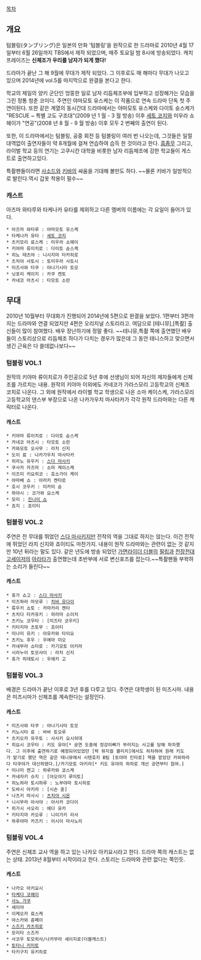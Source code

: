 [[목차]]

== 개요 ==

텀블링(タンブリング)은 일본의 만화 '텀블링'을 원작으로 한 드라마로 2010년 4월 17일부터 6월 26일까지 TBS에서 제작 되었으며, 매주 토요일 밤 8시에 방송되었다.
캐치프레이즈는 '''신체조가 우리를 남자가 되게 했다!'''

드라마가 끝난 그 해 9월에 무대가 제작 되었다. 그 이후로도 매 해마다 무대가 나오고 있으며 2014년에 vol.5를 마지막으로 완결을 본다고 한다.


학교의 제일의 양키 군단인 엉뚱한 일로 남자 리듬체조부에 입부하고 성장해가는 모습을 그린 정통 청춘 코미디. 주연인 야마모토 유스케는 이 작품으로 연속 드라마 단독 첫 주연이된다. 또한 같은 계열의 동시간대 드라마에서는 야마모토 유스케와 다이토 슌스케가 "RESCUE ~ 특별 고도 구조대"(2009 년 1 월 - 3 월 방송) 이후 [[세토 코지]]와 미우라 쇼헤이가 "연공"(2008 년 8 월 - 9 월 방송) 이후 모두 2 번째의 출연이 된다.
 
또한, 이 드라마에서는 텀블링, 공중 회전 등 텀블링이 여러 번 나오는데, 그것들은 일절 대역없이 출연자들이 약 8개월에 걸쳐 연습하여 습득 한 것이라고 한다. [[흠좀무]] 그리고, 라이벌 학교 등의 연기는 고쿠시칸 대학을 비롯한 남자 리듬체조에 강한 학교들이 게스트로 출연하고있다. 

특촬팬들이라면 [[사소드]]와 [[키바(가면라이더 키바)|키바]]의 싸움을 기대해 볼만도 하다. ~~물론 키바가 일방적으로 발린다.역시 갑옷 착용이 필수~~

=== 캐스트 ===
아즈마 와타루와 타케나카 유타를 제외하고 다른 멤버의 이름에는 각 요일이 들어가 있다.

 * 아즈마 와타루 : 야마모토 유스케
 * 타케나카 유타 : [[세토 코지]]
 * 츠키모리 료스케 : 미우라 쇼헤이
 * 키야마 류이치로 : 다이토 슌스케
 * 히노 테츠야 : 니시지마 타카히로
 * 츠치야 사토시 : 토미우라 사토시
 * 미즈사와 타쿠 : 야나기시타 토모
 * 닛포리 케이지 : 카쿠 켄토
 * 카네코 아츠시 : 타모토 소란

== 무대 ==
2010년 10월부터 무대화가 진행되어 2014년에 5편으로 완결을 보았다.
1편부터 3편까지는 드라마와 연결 되었지만 4편은 오리지널 스토리라고.
여담으로 [테니뮤],[특촬] 출신들이 많이 참여했다. 배우 장난하기에 정말 좋다.
~~테니뮤,특촬 쪽에 출연했던 배우들이 스토리상으로 리듬체조 하다가 다치는 경우가 많은데 그 동안 테니스하고 맞으면서 생긴 근육은 다 쓸데없나보다~~

=== 텀블링 VOL.1 ===
원작의 키야마 류이치로가 주인공으로 5년 후에 선생님이 되어 자신의 제자들에게 신체조를 가르치는 내용. 원작의 키야마 이외에도 카네코가 가라스모리 고등학교의 신체조 코치로 나온다. 그 외에 원작에서 라이벌 학교 학생으로 나온 소마 케이스케, 가라스모리 고등학교의 댄스부 부장으로 나온 나카가우치 마사타카가 각각 원작 드라마와는 다른 캐릭터로 나온다.

==== 캐스트 ====
 * 키야마 류이치로 : 다이토 슌스케
 * 카네코 아츠시 : 타모토 소란
 * 카와모토 오사무 : 라치 신지
 * 도이 료 : 나카가우치 마사타카
 * 히라노 유우키 : [[스다 마사키]]
 * 쿠사카 카즈마 : 소마 케이스케
 * 이즈미 키요히코 : 호소가이 케이 
 * 야마베 쇼 : 아라키 켄타로
 * 호시 코우키 : 미카미 슌
 * 하야시 : 코가와 요스케 
 * 모리 : [[진나이 쇼]] 
 * 죠지 : 죠이티
 
=== 텀블링 VOL.2 ===
주연은 전 무대를 뛰었던 [[스다 마사키]]지만 전작의 역을 그대로 하지는 않는다. 이건 전작에 뛰었던 라치 신지와 죠이티도 마찬가지. 내용이 원작 드라마와는 관련이 없는 것 같지만 10년 뒤라는 말도 있다. 같은 년도에 방송 되었던 [[가면라이더 더블]]의 [[필립(가면라이더 더블)|필립]]과 [[천장전대 고세이저]]의 [[아라타(천장전대 고세이저)|아라타]]가 출연했는데 초반부에 서로 변신포즈를 잡는다.~~특촬팬들 부왁하는 소리가 들린다~~

==== 캐스트 ====
 * 휴가 쇼고 : [[스다 마사키]]
 * 미즈하라 마모루 : [[치바 유다이]]
 * 류우키 쇼토 : 카마카리 켄타
 * 츠치다 타카유키 : 히라마 소이치
 * 츠키노 코우타 : [미즈타 코우키]
 * 키타지마 츠토무 : 죠이티
 * 미나미 유키 : 아유카와 타이요
 * 츠키노 후우 : 우에마 미오
 * 카네무라 쇼타로 : 카기모토 아키라
 * 시라누이 토모사이 : 라치 신지
 * 휴가 히데토시 : 우에키 고

=== 텀블링 VOL.3 ===
배경은 드라마가 끝난 이후로 3년 후를 다루고 있다. 주연은 대학생이 된 미즈시마. 내용은 미즈시마가 신체조를 계속한다는 설정인다.

==== 캐스트 ====
 * 미즈사와 타쿠 : 야나기시타 토모
 * 키노시타 료 : 바바 토오루
 * 츠키오카 유우토 : 사사키 요시히데
 * 히요시 코우타 : 키도 유야[* 공연 도중에 정강이뼈가 부러지는 사고를 당해 하차했다. 그 이후에 출연하기로 예정되어있었던 [락 뮤지컬 블리치]에서도 하차하여 원래 키도가 맡기로 했던 역은 같은 테니뮤에서 시텐호지 B팀 [토야마 킨타로] 역을 맡았던 카와하라다 타쿠야가 대신하였다.]/카기모토 아키라[* 키도 유야의 하차로 개선 공연부터 참여.]
 * 미나미 켄고 : 하루카와 쿄스케
 * 카네자키 슈지 : [아오야기 루이토]
 * 히노하라 토시하루 : 노부야마 토시히로
 * 도바시 아키라 : [시손 쥰]
 * 나츠키 마사시 : [[츠치야 시온]]
 * 니시무라 아사야 : 아사카 코다이 
 * 히가시 사오리 : 에다 유카
 * 키타지마 카오루 : 니이가키 리사
 * 하루야마 카즈키 : 이시이 마사노리

=== 텀블링 VOL.4 ===
주연은 신체조 교사 역을 하고 있는 나카오 아키요시라고 한다. 드라마 쪽의 캐스트는 없는 상태. 2013년 8월부터 시작이라고 한다. 스토리는 드라마와 관련 없다는 쪽인듯. 
==== 캐스트 ====
 * 나카오 아키요시
 * [[타케다 코헤이]]
 * [[사노 가쿠]]
 * 세이야
 * 이케오카 료스케
 * 야스카와 쥰페이
 * [[스즈키 카츠히로]]
 * 모리타 스즈카
 * 사코우 토모히사/나카무라 세이지로(더블캐스트)
 * [[토타니 키미토]]
 * 타키구치 유키히로


